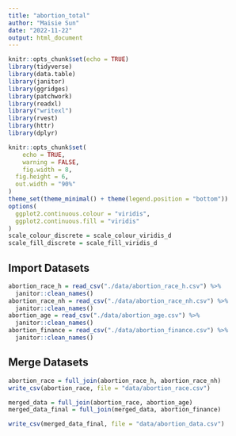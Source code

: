 ```yaml
---
title: "abortion_total"
author: "Maisie Sun"
date: "2022-11-22"
output: html_document
---
```


```r
knitr::opts_chunk$set(echo = TRUE)
library(tidyverse)
library(data.table)
library(janitor)
library(ggridges)
library(patchwork)
library(readxl)
library("writexl")
library(rvest)
library(httr)
library(dplyr)

knitr::opts_chunk$set(
	echo = TRUE,
	warning = FALSE,
	fig.width = 8, 
  fig.height = 6,
  out.width = "90%"
)
theme_set(theme_minimal() + theme(legend.position = "bottom"))
options(
  ggplot2.continuous.colour = "viridis",
  ggplot2.continuous.fill = "viridis"
)
scale_colour_discrete = scale_colour_viridis_d
scale_fill_discrete = scale_fill_viridis_d

```

## Import Datasets

```r
abortion_race_h = read_csv("./data/abortion_race_h.csv") %>%
  janitor::clean_names()
abortion_race_nh = read_csv("./data/abortion_race_nh.csv") %>%
  janitor::clean_names()
abortion_age = read_csv("./data/abortion_age.csv") %>%
  janitor::clean_names()
abortion_finance = read_csv("./data/abortion_finance.csv") %>%
  janitor::clean_names()

```

## Merge Datasets

```r
abortion_race = full_join(abortion_race_h, abortion_race_nh)
write_csv(abortion_race, file = "data/abortion_race.csv")

merged_data = full_join(abortion_race, abortion_age)
merged_data_final = full_join(merged_data, abortion_finance)

write_csv(merged_data_final, file = "data/abortion_data.csv")

```


